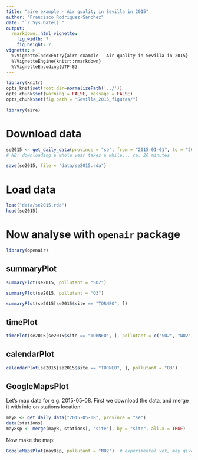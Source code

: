 ```yaml
---
title: "aire example - Air quality in Sevilla in 2015"
author: "Francisco Rodriguez-Sanchez"
date: "`r Sys.Date()`"
output: 
  rmarkdown::html_vignette:
    fig_width: 7
    fig_height: 7
vignette: >
  %\VignetteIndexEntry{aire example - Air quality in Sevilla in 2015}
  %\VignetteEngine{knitr::rmarkdown}
  %\VignetteEncoding{UTF-8}
---
```



```r
library(knitr)
opts_knit$set(root.dir=normalizePath('../'))
opts_chunk$set(warning = FALSE, message = FALSE)
opts_chunk$set(fig.path = "Sevilla_2015_figuras/")
```

```r
library(aire)
```

# Download data

```r
se2015 <- get_daily_data(province = "se", from = "2015-01-01", to = "2015-12-31")
# NB: downloading a whole year takes a while... ca. 20 minutes

save(se2015, file = "data/se2015.rda")

```


# Load data

```r
load("data/se2015.rda")
head(se2015)
```


# Now analyse with `openair` package

```r
library(openair)
```


## summaryPlot

```r

summaryPlot(se2015, pollutant = "SO2")

summaryPlot(se2015, pollutant = "O3")

summaryPlot(se2015[se2015$site == "TORNEO", ])

```




## timePlot

```r
timePlot(se2015[se2015$site == "TORNEO", ], pollutant = c("SO2", "NO2", "O3"))
```



## calendarPlot

```r
calendarPlot(se2015[se2015$site == "TORNEO", ], pollutant = "O3")
```


## GoogleMapsPlot

Let's map data for e.g. 2015-05-08. First we download the data, and merge it with info on stations location:

```r
may8 <- get_daily_data("2015-05-08", province = "se")
data(stations)
may8sp <- merge(may8, stations[, "site"], by = "site", all.x = TRUE)
```

Now make the map:

```r
GoogleMapsPlot(may8sp, pollutant = "NO2")  # experimental yet, may give problems
```

